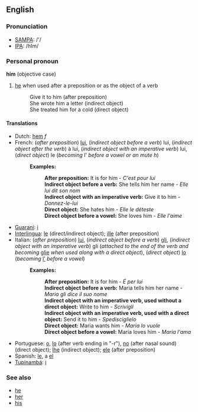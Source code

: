 ==English==
===Pronunciation===
*[[w:SAMPA|SAMPA]]: /'/
*[[w:IPA|IPA]]: /hIm/

===Personal pronoun===
'''him''' (objective case)
#[[he]] when used after a preposition or as the object of a verb
#:Give it to him (after preposition)
#:She wrote him a letter (indirect object)
#:She treated him for a cold (direct object)

====Translations====
*Dutch: [[hem]] ''f''
*French: (''after preposition'') [[lui#French|lui]], (''indirect object before a verb'') lui, (''indirect object after the verb'') à lui, (''indirect object with an imperative verb'') lui, (''direct object'') le (''becoming'' l' ''before a vowel or an mute h'')
*:'''Examples:'''
*::'''After preposition:''' It is for him - ''C'est pour lui''
*::'''Indirect object before a verb:''' She tells him her name - ''Elle lui dit son nom''
*::'''Indirect object with an imperative verb:''' Give it to him - ''Donnez-le-lui''
*::'''Direct object:''' She hates him - ''Elle le déteste''
*::'''Direct object before a vowel:''' She loves him - ''Elle l'aime''
*[[Guarani]]: [[i]]
*[[Interlingua]]: [[le]] (direct/indirect object); [[ille]] (after preposition)
*Italian: (''after preposition'') [[lui#Italian|lui]], (''indirect object before a verb'') [[gli]], (''indirect object with an imperative verb'') gli (''attached to the end of the verb and becoming'' [[glie]] ''when used along with a direct object''), (''direct object'') [[lo#Italian|lo]] (''becoming'' [[l']] ''before a vowel'')
*:'''Examples:'''
*::'''After preposition:''' It is for him - ''É per lui''
*::'''Indirect object before a verb:''' Maria tells him her name - ''Maria gli dice il suo nome''
*::'''Indirect object with an imperative verb, used without a direct object:''' Write to him - ''Scrivigli''
*::'''Indirect object with an imperative verb, used with a direct object:''' Send it to him - ''Spedisciglielo''
*::'''Direct object:''' Maria wants him - ''Maria lo vuole''
*::'''Direct object before a vowel:''' Maria loves him - ''Maria l'ama''
*Portuguese: [[o]], [[lo]] (after verb ending in "-r"), [[no]] (after nasal sound) (direct object); [[lhe]] (indirect object); [[ele]] (after preposition)
*Spanish: [[le]], a [[el]]
*[[Tupinambá]]: [[i]]

===See also===
*[[he]]
*[[her]]
*[[his]]